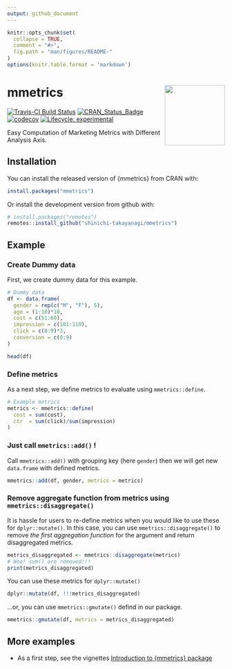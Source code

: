 ```yaml
---
output: github_document
---
```


<!-- README.md is generated from README.Rmd. Please edit that file -->

```r
knitr::opts_chunk$set(
  collapse = TRUE,
  comment = "#>",
  fig.path = "man/figures/README-"
)
options(knitr.table.format = 'markdown')
```

# mmetrics <a href='https://shinichi-takayanagi.github.io/mmetrics/'><img src='man/figures/logo.png' align="right" height="139" /></a>

[![Travis-CI Build Status](https://api.travis-ci.com/shinichi-takayanagi/mmetrics.svg?branch=master)](https://travis-ci.com/shinichi-takayanagi/mmetrics) 
[![CRAN_Status_Badge](https://www.r-pkg.org/badges/version/mmetrics)](https://cran.r-project.org/package=mmetrics)
[![codecov](https://codecov.io/github/shinichi-takayanagi/mmetrics/branch/master/graphs/badge.svg)](https://codecov.io/github/shinichi-takayanagi/mmetrics) 
[![Lifecycle: experimental](https://img.shields.io/badge/lifecycle-experimental-orange.svg)](https://www.tidyverse.org/lifecycle/#experimental)

Easy Computation of Marketing Metrics with Different Analysis Axis.

## Installation

You can install the released version of {mmetrics} from CRAN with:

```r
install.packages("mmetrics")
```

Or install the development version from github with:

```r
# install.packages("remotes")
remotes::install_github("shinichi-takayanagi/mmetrics")
```

## Example
### Create Dummy data
First, we create dummy data for this example.
```r
# Dummy data
df <- data.frame(
  gender = rep(c("M", "F"), 5),
  age = (1:10)*10,
  cost = c(51:60),
  impression = c(101:110),
  click = c(0:9)*3,
  conversion = c(0:9)
)

head(df)
```

### Define metrics
As a next step, we define metrics to evaluate using `mmetrics::define`. 
```r
# Example metrics
metrics <- mmetrics::define(
  cost = sum(cost),
  ctr  = sum(click)/sum(impression)
)
```

### Just call `mmetrics::add()` !
Call `mmetrics::add()` with grouping key (here `gender`) then we will get new `data.frame` with defined metrics.
```r
mmetrics::add(df, gender, metrics = metrics)
```

### Remove aggregate function from metrics using `mmetrics::disaggregate()`
It is hassle for users to re-define metrics when you would like to use these for `dplyr::mutate()`.
In this case, you can use `mmetrics::disaggregate()` to remove *the first aggregation function* for the argument and return disaggregated metrics.
```r
metrics_disaggregated <- mmetrics::disaggregate(metrics)
# Woo! sum() are removed!!!
print(metrics_disaggregated)
```

You can use these metrics for `dplyr::mutate()`
```r
dplyr::mutate(df, !!!metrics_disaggregated)
```

...or, you can use `mmetrics::gmutate()` defind in our package.
```r
mmetrics::gmutate(df, metrics = metrics_disaggregated)
```

## More examples

- As a first step, see the vignettes [Introduction to {mmetrics} package](https://shinichi-takayanagi.github.io/mmetrics/articles/introduction.html)
